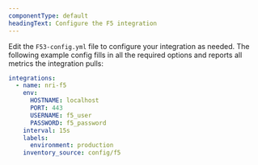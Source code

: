 ```yaml
---
componentType: default
headingText: Configure the F5 integration 
---
```


Edit the `F53-config.yml` file to configure your integration as needed. The following example config fills in all the required options and reports all metrics the integration pulls:

```yml
integrations:
  - name: nri-f5
    env:
      HOSTNAME: localhost
      PORT: 443
      USERNAME: f5_user
      PASSWORD: f5_password
    interval: 15s
    labels:
      environment: production
    inventory_source: config/f5
```